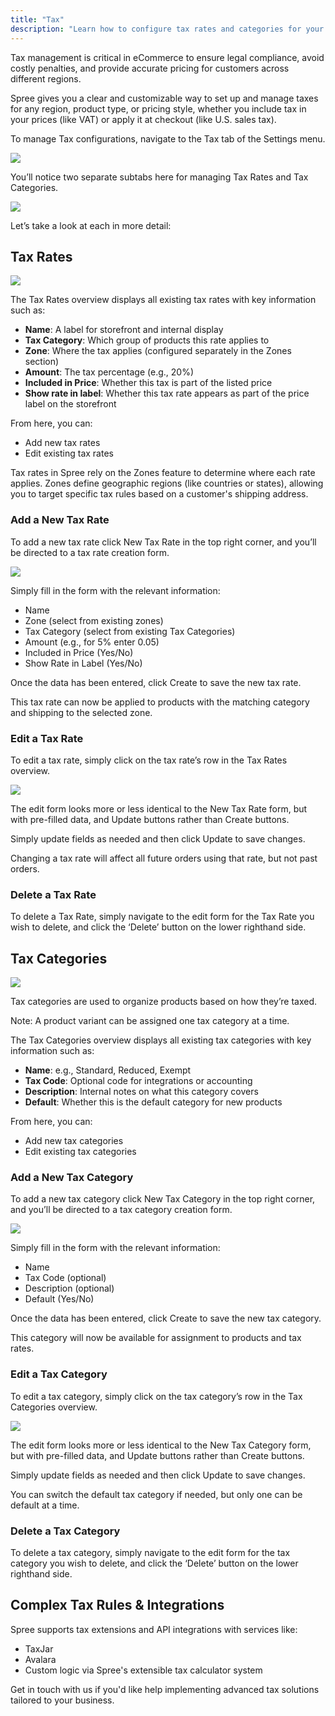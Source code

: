 ```yaml
---
title: "Tax"
description: "Learn how to configure tax rates and categories for your Spree store."
---
```


Tax management is critical in eCommerce to ensure legal compliance, avoid costly penalties, and provide accurate pricing for customers across different regions. 

Spree gives you a clear and customizable way to set up and manage taxes for any region, product type, or pricing style, whether you include tax in your prices (like VAT) or apply it at checkout (like U.S. sales tax).

To manage Tax configurations, navigate to the Tax tab of the Settings menu.

![](/docs/images/user/settings/tax/1.tax.png)

You’ll notice two separate subtabs here for managing Tax Rates and Tax Categories.

![](/docs/images/user/settings/tax/2.tax_subtabs.png)

Let’s take a look at each in more detail:

## Tax Rates

![](/docs/images/user/settings/tax/3.tax_rates.png)

The Tax Rates overview displays all existing tax rates with key information such as:

- **Name**: A label for storefront and internal display
- **Tax Category**: Which group of products this rate applies to
- **Zone**: Where the tax applies (configured separately in the Zones section)
- **Amount**: The tax percentage (e.g., 20%)
- **Included in Price**: Whether this tax is part of the listed price
- **Show rate in label**: Whether this tax rate appears as part of the price label on the storefront

From here, you can:

- Add new tax rates
- Edit existing tax rates

<Note>
  Tax rates in Spree rely on the Zones feature to determine where each rate applies. Zones define geographic regions (like countries or states), allowing you to target specific tax rules based on a customer's shipping address.
</Note>

### Add a New Tax Rate

To add a new tax rate click New Tax Rate in the top right corner, and you’ll be directed to a tax rate creation form.

![](/docs/images/user/settings/tax/4.add_new_rate.png)

Simply fill in the form with the relevant information:

- Name
- Zone (select from existing zones)
- Tax Category (select from existing Tax Categories)
- Amount (e.g., for 5% enter 0.05)
- Included in Price (Yes/No)
- Show Rate in Label (Yes/No)

Once the data has been entered, click Create to save the new tax rate.

This tax rate can now be applied to products with the matching category and shipping to the selected zone.

### Edit a Tax Rate

To edit a tax rate, simply click on the tax rate’s row in the Tax Rates overview.

![](/docs/images/user/settings/tax/5.edit_tax_rate.png)

The edit form looks more or less identical to the New Tax Rate form, but with pre-filled data, and Update buttons rather than Create buttons.

Simply update fields as needed and then click Update to save changes.

<Note>
  Changing a tax rate will affect all future orders using that rate, but not past orders.
</Note>

### Delete a Tax Rate

To delete a Tax Rate, simply navigate to the edit form for the Tax Rate you wish to delete, and click the ‘Delete’ button on the lower righthand side.

## Tax Categories

![](/docs/images/user/settings/tax/6.tax_categories.png)

Tax categories are used to organize products based on how they’re taxed. 

Note: A product variant can be assigned one tax category at a time.

The Tax Categories overview displays all existing tax categories with key information such as:

- **Name**: e.g., Standard, Reduced, Exempt
- **Tax Code**: Optional code for integrations or accounting
- **Description**: Internal notes on what this category covers
- **Default**: Whether this is the default category for new products

From here, you can:

- Add new tax categories
- Edit existing tax categories

### Add a New Tax Category

To add a new tax category click New Tax Category in the top right corner, and you’ll be directed to a tax category creation form.

![](/docs/images/user/settings/tax/7.new_tax_category.png)

Simply fill in the form with the relevant information:

- Name
- Tax Code (optional)
- Description (optional)
- Default (Yes/No)

Once the data has been entered, click Create to save the new tax category.

This category will now be available for assignment to products and tax rates.

### Edit a Tax Category

To edit a tax category, simply click on the tax category’s row in the Tax Categories overview.

![](/docs/images/user/settings/tax/8.edit_tax_category.png)

The edit form looks more or less identical to the New Tax Category form, but with pre-filled data, and Update buttons rather than Create buttons.

Simply update fields as needed and then click Update to save changes.

<Note>
  You can switch the default tax category if needed, but only one can be default at a time.
</Note>

### Delete a Tax Category

To delete a tax category, simply navigate to the edit form for the tax category you wish to delete, and click the ‘Delete’ button on the lower righthand side.

## Complex Tax Rules & Integrations

Spree supports tax extensions and API integrations with services like:

- TaxJar
- Avalara
- Custom logic via Spree's extensible tax calculator system

Get in touch with us if you'd like help implementing advanced tax solutions tailored to your business.